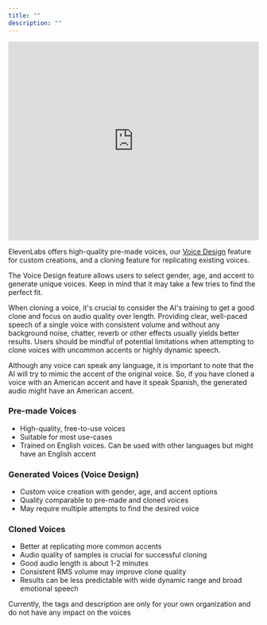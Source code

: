 ```yaml
---
title: ""
description: ""
---
```


<iframe width="100%" height="400" src="https://www.youtube.com/embed/oD0ADULb_2w" title="YouTube video player" frameborder="0" allow="accelerometer; autoplay; clipboard-write; encrypted-media; gyroscope; picture-in-picture; web-share" allowfullscreen></iframe>

ElevenLabs offers high-quality pre-made voices, our [Voice Design](voicelab/voice-design) feature for custom creations, and a cloning feature for replicating existing voices.

The Voice Design feature allows users to select gender, age, and accent to generate unique voices. Keep in mind that it may take a few tries to find the perfect fit.

When cloning a voice, it's crucial to consider the AI's training to get a good clone and focus on audio quality over length. Providing clear, well-paced speech of a single voice with consistent volume and without any background noise, chatter, reverb or other effects usually yields better results. Users should be mindful of potential limitations when attempting to clone voices with uncommon accents or highly dynamic speech.

Although any voice can speak any language, it is important to note that the AI will try to mimic the accent of the original voice. So, if you have cloned a voice with an American accent and have it speak Spanish, the generated audio might have an American accent.

### Pre-made Voices

- High-quality, free-to-use voices
- Suitable for most use-cases
- Trained on English voices. Can be used with other languages but might have an English accent

### Generated Voices (Voice Design)

- Custom voice creation with gender, age, and accent options
- Quality comparable to pre-made and cloned voices
- May require multiple attempts to find the desired voice

### Cloned Voices

- Better at replicating more common accents
- Audio quality of samples is crucial for successful cloning
- Good audio length is about 1-2 minutes
- Consistent RMS volume may improve clone quality
- Results can be less predictable with wide dynamic range and broad emotional speech




<Info>Currently, the tags and description are only for your own organization and do not have any impact on the voices</Info>
